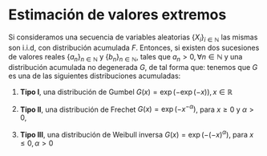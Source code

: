 # Estimación de valores extremos

::: {.definition #dmaxstab  name="Max-stable family"}

:::
 
::: {.theorem #tftg  name="Fisher-Tippett-Gnedenko"}
Si consideramos una secuencia de variables aleatorias $\{X_i\}_{i\in \mathbb{N}}$ las mismas
son i.i.d, con distribución acumulada $F$. Entonces, si existen dos sucesiones de valores reales 
$\{a_n\}_{n \in \mathbb{N}}$ y $\{b_n\}_{n \in \mathbb{N}}$, tales que 
$a_n > 0, \forall n \in \mathbb{N}$ y una distribución acumulada no degenerada $G$, de tal forma 
que:
\begin{equation}
\underset{n \rightarrow +\infty}{\lim} ( F\left( a_n x + b_n \right) )^n = G( x ),
\forall x \in \mathbb{R}
\end{equation}
tenemos que $G$ es una de las siguientes distribuciones acumuladas:

1. **Tipo I**, una distribución de Gumbel $G(x) = \exp( -\exp( -x ) ), x \in \mathbb{R}$

2. **Tipo II**, una distribución de Frechet $G( x ) = \exp( -x^{-\alpha} )$, para $x \geq 0$ y 
$\alpha > 0$,

3. **Tipo III**, una distribución de Weibull inversa $G(x) = \exp( -( -x )^{\alpha} )$, para
$x \leq 0, \alpha > 0$
:::